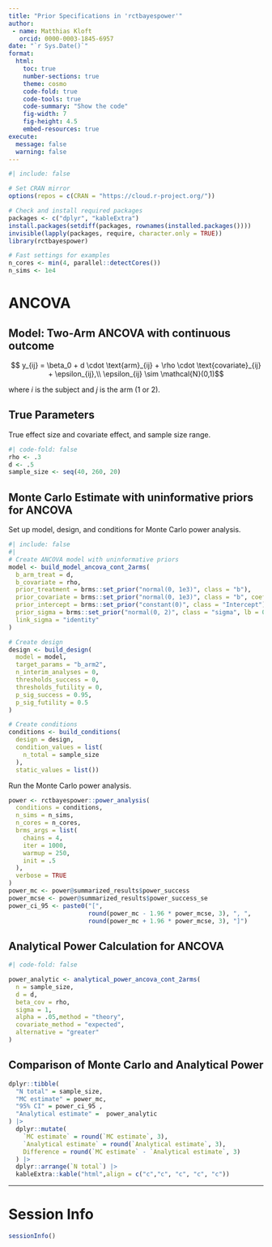 ```yaml
---
title: "Prior Specifications in 'rctbayespower'"
author: 
 - name: Matthias Kloft
   orcid: 0000-0003-1845-6957
date: "`r Sys.Date()`"
format:
  html:
    toc: true
    number-sections: true
    theme: cosmo
    code-fold: true
    code-tools: true
    code-summary: "Show the code"
    fig-width: 7
    fig-height: 4.5
    embed-resources: true
execute:
  message: false
  warning: false
---
```


```r
#| include: false

# Set CRAN mirror
options(repos = c(CRAN = "https://cloud.r-project.org/"))

# Check and install required packages
packages <- c("dplyr", "kableExtra")
install.packages(setdiff(packages, rownames(installed.packages())))
invisible(lapply(packages, require, character.only = TRUE))
library(rctbayespower)

# Fast settings for examples
n_cores <- min(4, parallel::detectCores())
n_sims <- 1e4
```


# ANCOVA

## Model: Two-Arm ANCOVA with continuous outcome

$$ y_{ij} = \beta_0 + d \cdot \text{arm}_{ij} + 
\rho \cdot \text{covariate}_{ij} + \epsilon_{ij},\\
\epsilon_{ij} \sim \mathcal{N}(0,1)$$

where $i$ is the subject and $j$ is the arm (1 or 2).


## True Parameters

True effect size and covariate effect, and sample size range.
```r
#| code-fold: false
rho <- .3
d <- .5
sample_size <- seq(40, 260, 20)
```


## Monte Carlo Estimate with uninformative priors for ANCOVA

Set up model, design, and conditions for Monte Carlo power analysis.
```r
#| include: false
#| 
# Create ANCOVA model with uninformative priors
model <- build_model_ancova_cont_2arms(
  b_arm_treat = d,
  b_covariate = rho,
  prior_treatment = brms::set_prior("normal(0, 1e3)", class = "b"),
  prior_covariate = brms::set_prior("normal(0, 1e3)", class = "b", coef = "covariate"),
  prior_intercept = brms::set_prior("constant(0)", class = "Intercept"),
  prior_sigma = brms::set_prior("normal(0, 2)", class = "sigma", lb = 0),
  link_sigma = "identity"
)

# Create design
design <- build_design(
  model = model,
  target_params = "b_arm2",
  n_interim_analyses = 0,
  thresholds_success = 0,
  thresholds_futility = 0,
  p_sig_success = 0.95,
  p_sig_futility = 0.5
)

# Create conditions
conditions <- build_conditions(
  design = design,
  condition_values = list(
    n_total = sample_size
  ),
  static_values = list())
```

Run the Monte Carlo power analysis.
```r
power <- rctbayespower::power_analysis(
  conditions = conditions,
  n_sims = n_sims,
  n_cores = n_cores,
  brms_args = list(
    chains = 4,
    iter = 1000,
    warmup = 250,
    init = .5
  ),
  verbose = TRUE
)
power_mc <- power@summarized_results$power_success
power_mcse <- power@summarized_results$power_success_se
power_ci_95 <- paste0("[", 
                      round(power_mc - 1.96 * power_mcse, 3), ", ", 
                      round(power_mc + 1.96 * power_mcse, 3), "]")

```


## Analytical Power Calculation for ANCOVA
```r
#| code-fold: false

power_analytic <- analytical_power_ancova_cont_2arms(
  n = sample_size,
  d = d,
  beta_cov = rho,
  sigma = 1,
  alpha = .05,method = "theory", 
  covariate_method = "expected",
  alternative = "greater"
)
```


## Comparison of Monte Carlo and Analytical Power
```r
dplyr::tibble(
  "N total" = sample_size,
  "MC estimate" = power_mc,
  "95% CI" = power_ci_95 ,
  "Analytical estimate" =  power_analytic
) |>
  dplyr::mutate(
    `MC estimate` = round(`MC estimate`, 3),
    `Analytical estimate` = round(`Analytical estimate`, 3),
    Difference = round(`MC estimate` - `Analytical estimate`, 3)
  ) |>
  dplyr::arrange(`N total`) |> 
  kableExtra::kable("html",align = c("c","c", "c", "c", "c"))
```



***



# Session Info

```r
sessionInfo()
```
